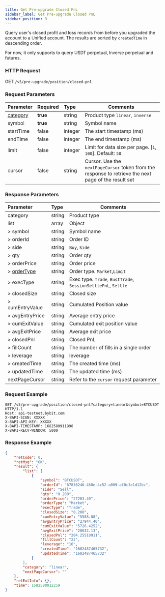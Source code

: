 ```yaml
---
title: Get Pre-upgrade Closed PnL
sidebar_label: Get Pre-upgrade Closed PnL
sidebar_position: 3
---
```


Query user's closed profit and loss records from before you upgraded the account to a Unified account. The results are sorted by `createdTime` in descending order.

For now, it only supports to query USDT perpetual, Inverse perpetual and futures.

### HTTP Request
GET `/v5/pre-upgrade/position/closed-pnl`

### Request Parameters
| Parameter | Required | Type | Comments|
|:----- |:-------|:-----|------ |
|[category](../enum#category) |**true** |string |Product type `linear`, `inverse`|
|symbol |**true** |string |Symbol name |
|startTime |false |integer |The start timestamp (ms)|
|endTime |false |integer |The end timestamp (ms)|
|limit |false |integer |Limit for data size per page. [`1`, `100`]. Default: `50`|
|cursor |false |string |Cursor. Use the `nextPageCursor` token from the response to retrieve the next page of the result set|

### Response Parameters
| Parameter | Type | Comments|
|:----- |:-----|----- |
| category | string  | Product type |
|list |array |Object |
|> symbol |string |Symbol name |
|> orderId |string |Order ID |
|> side |string |`Buy`, `Side` |
|> qty |string |Order qty |
|> orderPrice |string |Order price |
|> [orderType](../enum#ordertype) |string |Order type. `Market`,`Limit` |
|> execType |string |Exec type. `Trade`, `BustTrade`, `SessionSettlePnL`, `Settle` |
|> closedSize |string |Closed size |
|> cumEntryValue |string |Cumulated Position value |
|> avgEntryPrice |string |Average entry price |
|> cumExitValue |string |Cumulated exit position value |
|> avgExitPrice |string |Average exit price |
|> closedPnl |string |Closed PnL |
|> fillCount |string |The number of fills in a single order |
|> leverage |string |leverage |
|> createdTime |string |The created time (ms) |
|> updatedTime |string |The updated time (ms) |
|nextPageCursor |string |Refer to the `cursor` request parameter |

### Request Example

```http
GET /v5/pre-upgrade/position/closed-pnl?category=linear&symbol=BTCUSDT HTTP/1.1
Host: api-testnet.bybit.com
X-BAPI-SIGN: XXXXX
X-BAPI-API-KEY: XXXXX
X-BAPI-TIMESTAMP: 1682580911998
X-BAPI-RECV-WINDOW: 5000
```

### Response Example

```json
{
    "retCode": 0,
    "retMsg": "OK",
    "result": {
        "list": [
            {
                "symbol": "BTCUSDT",
                "orderId": "67836246-460e-4c52-a009-af0c3e1d12bc",
                "side": "Sell",
                "qty": "0.200",
                "orderPrice": "27203.40",
                "orderType": "Market",
                "execType": "Trade",
                "closedSize": "0.200",
                "cumEntryValue": "5588.88",
                "avgEntryPrice": "27944.40",
                "cumExitValue": "5726.4252",
                "avgExitPrice": "28632.13",
                "closedPnl": "204.25510011",
                "fillCount": "22",
                "leverage": "10",
                "createdTime": "1682487465732",
                "updatedTime": "1682487465732"
            }
        ],
        "category": "linear",
        "nextPageCursor": ""
    },
    "retExtInfo": {},
    "time": 1682580912259
}
```
